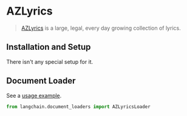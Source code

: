 # AZLyrics

>[AZLyrics](https://www.azlyrics.com/) is a large, legal, every day growing collection of lyrics.

## Installation and Setup

There isn't any special setup for it.


## Document Loader

See a [usage example](/docs/modules/data_io/document_loaders/integrations/azlyrics.ipynb).

```python
from langchain.document_loaders import AZLyricsLoader
```
